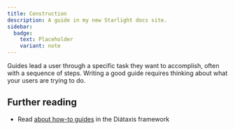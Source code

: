 ```yaml
---
title: Construction
description: A guide in my new Starlight docs site.
sidebar:
  badge:
    text: Placeholder
    variant: note
---
```


Guides lead a user through a specific task they want to accomplish, often with a sequence of steps.
Writing a good guide requires thinking about what your users are trying to do.

## Further reading

- Read [about how-to guides](https://diataxis.fr/how-to-guides/) in the Diátaxis framework
